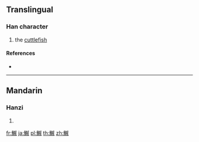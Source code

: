 {{character info/new}}
==Translingual==

===Han character===
{{Han char|rn=195|rad=魚|as=13|sn=24|four=|canj=NFBCJ}}

# the [[cuttlefish]]

====References====
* {{Han ref|kx=1479.030|dkj=46531|dj=2010.290|hdz=74716.170|uh=9C61|ud=40033}}

----

==Mandarin==

===Hanzi===
{{cmn-hanzi|pin=[[zéi]] ([[zei2]])|wg=tsei<sup>2</sup>}}

# {{defn|lang=cmn|sort=魚13}}

[[fr:鱡]]
[[ja:鱡]]
[[pl:鱡]]
[[th:鱡]]
[[zh:鱡]]